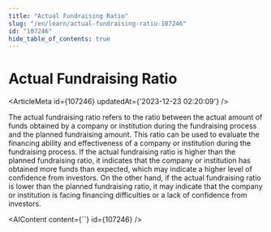 ```yaml
---
title: "Actual Fundraising Ratio"
slug: "/en/learn/actual-fundraising-ratio-107246"
id: "107246"
hide_table_of_contents: true
---
```



# Actual Fundraising Ratio

<ArticleMeta id={107246} updatedAt={'2023-12-23 02:20:09'} />
<div className='border-solid border-b border-t-0 my-4 border-[var(--ifm-color-gray-300)]' />

The actual fundraising ratio refers to the ratio between the actual amount of funds obtained by a company or institution during the fundraising process and the planned fundraising amount. This ratio can be used to evaluate the financing ability and effectiveness of a company or institution during the fundraising process. If the actual fundraising ratio is higher than the planned fundraising ratio, it indicates that the company or institution has obtained more funds than expected, which may indicate a higher level of confidence from investors. On the other hand, if the actual fundraising ratio is lower than the planned fundraising ratio, it may indicate that the company or institution is facing financing difficulties or a lack of confidence from investors.

<AIContent content={``} id={107246} />
